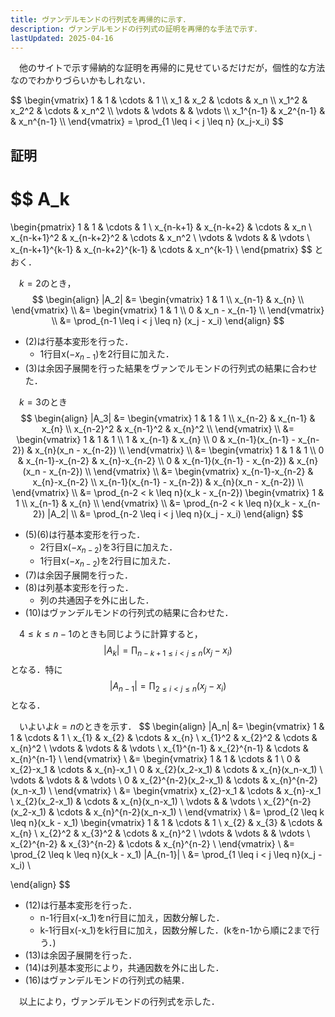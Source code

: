 ```yaml
---
title: ヴァンデルモンドの行列式を再帰的に示す．
description: ヴァンデルモンドの行列式の証明を再帰的な手法で示す．
lastUpdated: 2025-04-16
---
```



　他のサイトで示す帰納的な証明を再帰的に見せているだけだが，個性的な方法なのでわかりづらいかもしれない．

<Card title="ヴァンデルモンドの行列式">
$$
\begin{vmatrix}
   1 & 1 & \cdots & 1 \\
   x_1 & x_2 & \cdots & x_n \\
   x_1^2 & x_2^2 & \cdots & x_n^2 \\
   \vdots & \vdots & & \vdots \\ 
   x_1^{n-1} & x_2^{n-1} & & x_n^{n-1} \\
\end{vmatrix}
=
\prod_{1 \leq i < j \leq n} (x_j-x_i)
$$
</Card>

## 証明
$$
A_k
=
\begin{pmatrix}
 1 & 1 & \cdots & 1 \\
 x_{n-k+1} & x_{n-k+2} & \cdots & x_n \\
 x_{n-k+1}^2 & x_{n-k+2}^2 & \cdots & x_n^2 \\
 \vdots & \vdots & & \vdots \\
 x_{n-k+1}^{k-1} & x_{n-k+2}^{k-1} & \cdots & x_n^{k-1} \\
\end{pmatrix}
$$
とおく．

　$k=2$のとき，
$$
\begin{align}
|A_2|
&=
\begin{vmatrix}
  1 & 1 \\
  x_{n-1} & x_{n} \\
\end{vmatrix} \\
&=
\begin{vmatrix}
  1 & 1 \\
  0 & x_n - x_{n-1} \\
\end{vmatrix} \\
&=
\prod_{n-1 \leq i < j \leq n} (x_j - x_i)
\end{align}
$$
- (2)は行基本変形を行った．
  - 1行目x($-x_{n-1}$)を2行目に加えた．
- (3)は余因子展開を行った結果をヴァンでルモンドの行列式の結果に合わせた．

　$k=3$のとき
$$
\begin{align}
|A_3|
&=
\begin{vmatrix}
  1 & 1 & 1 \\
  x_{n-2} & x_{n-1} & x_{n} \\
  x_{n-2}^2 & x_{n-1}^2 & x_{n}^2 \\
\end{vmatrix} \\
&=
\begin{vmatrix}
  1 & 1 & 1 \\
  1 & x_{n-1} & x_{n} \\
  0 & x_{n-1}(x_{n-1} - x_{n-2}) & x_{n}(x_n - x_{n-2}) \\
\end{vmatrix} \\
&=
\begin{vmatrix}
  1 & 1 & 1 \\
  0 & x_{n-1}-x_{n-2} & x_{n}-x_{n-2} \\
  0 & x_{n-1}(x_{n-1} - x_{n-2}) & x_{n}(x_n - x_{n-2}) \\
\end{vmatrix} \\
&=
\begin{vmatrix}
  x_{n-1}-x_{n-2} & x_{n}-x_{n-2} \\
  x_{n-1}(x_{n-1} - x_{n-2}) & x_{n}(x_n - x_{n-2}) \\
\end{vmatrix} \\
&=
\prod_{n-2 < k \leq n}(x_k - x_{n-2})
\begin{vmatrix}
  1 & 1 \\
  x_{n-1} & x_{n} \\
\end{vmatrix} \\
&=
\prod_{n-2 < k \leq n}(x_k - x_{n-2}) |A_2| \\
&=
\prod_{n-2 \leq i < j \leq n}(x_j - x_i)
\end{align}
$$

- (5)(6)は行基本変形を行った．
  - 2行目x($-x_{n-2}$)を3行目に加えた．
  - 1行目x($-x_{n-2}$)を2行目に加えた．
- (7)は余因子展開を行った．
- (8)は列基本変形を行った．
  - 列の共通因子を外に出した．
- (10)はヴァンデルモンドの行列式の結果に合わせた．

　$4 \leq k \leq n-1$のときも同じように計算すると，
$$
|A_k| = \prod_{n-k+1 \leq i < j \leq n}(x_j - x_i)
$$
となる．特に
$$
|A_{n-1}| = \prod_{2 \leq i < j \leq n}(x_j - x_i)
$$
となる．

　いよいよ$k=n$のときを示す．
$$
\begin{align}
|A_n|
&=
\begin{vmatrix}
  1 & 1 & \cdots & 1 \\
  x_{1} & x_{2} & \cdots & x_{n} \\
  x_{1}^2 & x_{2}^2 & \cdots & x_{n}^2 \\
  \vdots & \vdots & & \vdots \\ 
  x_{1}^{n-1} & x_{2}^{n-1} & \cdots & x_{n}^{n-1} \\
\end{vmatrix} \\
&=
\begin{vmatrix}
  1 & 1 & \cdots & 1 \\
  0 & x_{2}-x_1 & \cdots & x_{n}-x_1 \\
  0 & x_{2}(x_2-x_1) & \cdots & x_{n}(x_n-x_1) \\
  \vdots & \vdots & & \vdots \\ 
  0 & x_{2}^{n-2}(x_2-x_1) & \cdots & x_{n}^{n-2}(x_n-x_1) \\
\end{vmatrix} \\
&=
\begin{vmatrix}
  x_{2}-x_1 & \cdots & x_{n}-x_1 \\
  x_{2}(x_2-x_1) & \cdots & x_{n}(x_n-x_1) \\
  \vdots & & \vdots \\ 
  x_{2}^{n-2}(x_2-x_1) & \cdots & x_{n}^{n-2}(x_n-x_1) \\
\end{vmatrix} \\
&=
\prod_{2 \leq k \leq n}(x_k - x_1) 
\begin{vmatrix}
  1 & 1 & \cdots & 1 \\
  x_{2} & x_{3} & \cdots & x_{n} \\
  x_{2}^2 & x_{3}^2 & \cdots & x_{n}^2 \\
  \vdots & \vdots & & \vdots \\ 
  x_{2}^{n-2} & x_{3}^{n-2} & \cdots & x_{n}^{n-2} \\
\end{vmatrix} \\
&=
\prod_{2 \leq k \leq n}(x_k - x_1) |A_{n-1}| \\
&=
\prod_{1 \leq i < j \leq n}(x_j - x_i) \\

\end{align}
$$

- (12)は行基本変形を行った．
  - n-1行目x(-x_1)をn行目に加え，因数分解した．
  - k-1行目x(-x_1)をk行目に加え，因数分解した．(kをn-1から順に2まで行う．)
- (13)は余因子展開を行った．
- (14)は列基本変形により，共通因数を外に出した．
- (16)はヴァンデルモンドの行列式の結果．

　以上により，ヴァンデルモンドの行列式を示した．